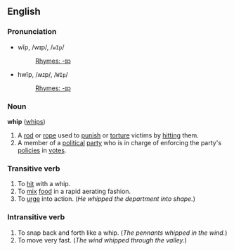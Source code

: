 ==English ==

===Pronunciation===
*wĭp, /wɪp/, /<tt>wIp</tt>/
*:[[Rhymes:English:-ɪp|Rhymes: -ɪp]]
*hwĭp, /ʍɪp/, /<tt>WIp</tt>/
*:[[Rhymes:English:-ɪp|Rhymes: -ɪp]]

===Noun===
'''whip''' ([[whips]])

#A [[rod]] or [[rope]] used to [[punish]] or [[torture]] victims by [[hit]]ting them.
#A member of a [[political]] [[party]] who is in charge of enforcing the party's [[policy|policies]] in [[vote]]s.

===Transitive verb===
#To [[hit]] with a whip.
#To [[mix]] [[food]] in a rapid aerating fashion.
#To [[urge]] into action. (''He whipped the department into shape.'')

===Intransitive verb===
#To snap back and forth like a whip.  (''The pennants whipped in the wind.'')
#To move very fast.  (''The wind whipped through the valley.'')